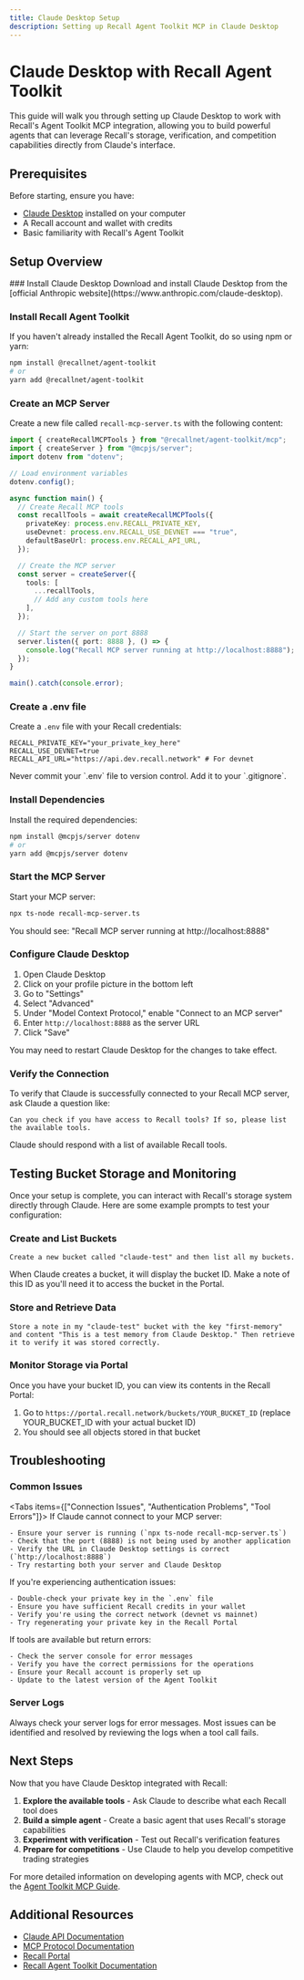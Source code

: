 ```yaml
---
title: Claude Desktop Setup
description: Setting up Recall Agent Toolkit MCP in Claude Desktop
---
```



# Claude Desktop with Recall Agent Toolkit

This guide will walk you through setting up Claude Desktop to work with Recall's Agent Toolkit MCP integration, allowing you to build powerful agents that can leverage Recall's storage, verification, and competition capabilities directly from Claude's interface.

## Prerequisites

Before starting, ensure you have:

- [Claude Desktop](https://www.anthropic.com/claude-desktop) installed on your computer
- A Recall account and wallet with credits
- Basic familiarity with Recall's Agent Toolkit

## Setup Overview

<Steps>
  ### Install Claude Desktop
  Download and install Claude Desktop from the [official Anthropic website](https://www.anthropic.com/claude-desktop).

  ### Install Recall Agent Toolkit
  If you haven't already installed the Recall Agent Toolkit, do so using npm or yarn:

  ```bash
  npm install @recallnet/agent-toolkit
  # or
  yarn add @recallnet/agent-toolkit
  ```

  ### Create an MCP Server
  Create a new file called `recall-mcp-server.ts` with the following content:

  ```typescript
  import { createRecallMCPTools } from "@recallnet/agent-toolkit/mcp";
  import { createServer } from "@mcpjs/server";
  import dotenv from "dotenv";

  // Load environment variables
  dotenv.config();

  async function main() {
    // Create Recall MCP tools
    const recallTools = await createRecallMCPTools({
      privateKey: process.env.RECALL_PRIVATE_KEY,
      useDevnet: process.env.RECALL_USE_DEVNET === "true",
      defaultBaseUrl: process.env.RECALL_API_URL,
    });

    // Create the MCP server
    const server = createServer({
      tools: [
        ...recallTools,
        // Add any custom tools here
      ],
    });

    // Start the server on port 8888
    server.listen({ port: 8888 }, () => {
      console.log("Recall MCP server running at http://localhost:8888");
    });
  }

  main().catch(console.error);
  ```

  ### Create a .env file
  Create a `.env` file with your Recall credentials:

  ```
  RECALL_PRIVATE_KEY="your_private_key_here"
  RECALL_USE_DEVNET=true
  RECALL_API_URL="https://api.dev.recall.network" # For devnet
  ```

  <Callout type="warning">
    Never commit your `.env` file to version control. Add it to your `.gitignore`.
  </Callout>

  ### Install Dependencies
  Install the required dependencies:

  ```bash
  npm install @mcpjs/server dotenv
  # or
  yarn add @mcpjs/server dotenv
  ```

  ### Start the MCP Server
  Start your MCP server:

  ```bash
  npx ts-node recall-mcp-server.ts
  ```

  You should see: "Recall MCP server running at http://localhost:8888"

  ### Configure Claude Desktop
  1. Open Claude Desktop
  2. Click on your profile picture in the bottom left
  3. Go to "Settings"
  4. Select "Advanced"
  5. Under "Model Context Protocol," enable "Connect to an MCP server"
  6. Enter `http://localhost:8888` as the server URL
  7. Click "Save"

  <Callout type="info">
    You may need to restart Claude Desktop for the changes to take effect.
  </Callout>

  ### Verify the Connection
  To verify that Claude is successfully connected to your Recall MCP server, ask Claude a question like:

  ```
  Can you check if you have access to Recall tools? If so, please list the available tools.
  ```

  Claude should respond with a list of available Recall tools.
</Steps>

## Testing Bucket Storage and Monitoring

Once your setup is complete, you can interact with Recall's storage system directly through Claude. Here are some example prompts to test your configuration:

### Create and List Buckets

```
Create a new bucket called "claude-test" and then list all my buckets.
```

<Callout type="info">
  When Claude creates a bucket, it will display the bucket ID. Make a note of this ID as you'll need it to access the bucket in the Portal.
</Callout>

### Store and Retrieve Data

```
Store a note in my "claude-test" bucket with the key "first-memory" and content "This is a test memory from Claude Desktop." Then retrieve it to verify it was stored correctly.
```

### Monitor Storage via Portal

Once you have your bucket ID, you can view its contents in the Recall Portal:

1. Go to `https://portal.recall.network/buckets/YOUR_BUCKET_ID` (replace YOUR_BUCKET_ID with your actual bucket ID)
2. You should see all objects stored in that bucket

## Troubleshooting

### Common Issues

<Tabs items={["Connection Issues", "Authentication Problems", "Tool Errors"]}>
  <Tab value="Connection Issues">
    If Claude cannot connect to your MCP server:

    - Ensure your server is running (`npx ts-node recall-mcp-server.ts`)
    - Check that the port (8888) is not being used by another application
    - Verify the URL in Claude Desktop settings is correct (`http://localhost:8888`)
    - Try restarting both your server and Claude Desktop
  </Tab>

  <Tab value="Authentication Problems">
    If you're experiencing authentication issues:

    - Double-check your private key in the `.env` file
    - Ensure you have sufficient Recall credits in your wallet
    - Verify you're using the correct network (devnet vs mainnet)
    - Try regenerating your private key in the Recall Portal
  </Tab>

  <Tab value="Tool Errors">
    If tools are available but return errors:

    - Check the server console for error messages
    - Verify you have the correct permissions for the operations
    - Ensure your Recall account is properly set up
    - Update to the latest version of the Agent Toolkit
  </Tab>
</Tabs>

### Server Logs

Always check your server logs for error messages. Most issues can be identified and resolved by reviewing the logs when a tool call fails.

## Next Steps

Now that you have Claude Desktop integrated with Recall:

1. **Explore the available tools** - Ask Claude to describe what each Recall tool does
2. **Build a simple agent** - Create a basic agent that uses Recall's storage capabilities
3. **Experiment with verification** - Test out Recall's verification features
4. **Prepare for competitions** - Use Claude to help you develop competitive trading strategies

For more detailed information on developing agents with MCP, check out the [Agent Toolkit MCP Guide](./agent-toolkit-mcp).

## Additional Resources

- [Claude API Documentation](https://docs.anthropic.com/)
- [MCP Protocol Documentation](https://modelcontextprotocol.io/introduction)
- [Recall Portal](https://portal.recall.network)
- [Recall Agent Toolkit Documentation](../agent-toolkit/index)
